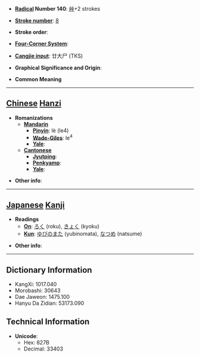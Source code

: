 * '''[[Wiktionary:Chinese radical index| Radical]] Number 140''': [[Wiktionary:Chinese radical index 艸|艸]]+2 strokes

* '''[[Wiktionary:Chinese total strokes index|Stroke number]]''': [[Wiktionary:Chinese total strokes index 8|8]]

* '''Stroke order''': 

* '''[[Wiktionary:Chinese four corner index|Four-Corner System]]''': 

* '''[[Wiktionary:Chinese Cangjie index|Cangjie input]]''': 廿大尸 (TKS)

* '''Graphical Significance and Origin''': 

* '''Common Meaning'''

----

== [[Chinese]] [[Hanzi]] ==

* '''Romanizations'''
** '''[[Mandarin]]'''
*** '''[[Pinyin]]''': lè (le4)
*** '''[[Wade-Giles]]''': le<sup>4</sup>
*** '''[[Yale]]''': 
** '''[[Cantonese]]'''
*** '''[[Jyutping]]''':
*** '''[[Penkyamp]]''': 
*** '''[[Yale]]''': 

* '''Other info''': 

----

== [[Japanese]] [[Kanji]] ==

* '''Readings'''
** '''[[On]]''': [[ろく]] (roku), [[きょく]] (kyoku)
** '''[[Kun]]''': [[ゆびのまた]] (yubinomata), [[なつめ]] (natsume)

* '''Other info''':  

----

== Dictionary Information ==

* KangXi: 1017.040
* Morobashi: 30643
* Dae Jaweon: 1475.100
* Hanyu Da Zidian: 53173.090

== Technical Information ==

* '''Unicode''':
** Hex: 827B
** Decimal: 33403